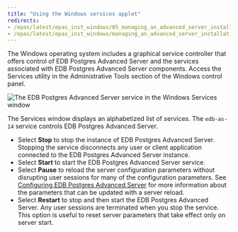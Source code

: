 ```yaml
---
title: "Using the Windows services applet"
redirects:
- /epas/latest/epas_inst_windows/05_managing_an_advanced_server_installation/01_using_the_windows_services_applet/
- /epas/latest/epas_inst_windows/managing_an_advanced_server_installation/using_the_windows_services_applet/
---
```


<div id="using_the_windows_services_applet" class="registered_link"></div>

The Windows operating system includes a graphical service controller that offers control of EDB Postgres Advanced Server and the services associated with EDB Postgres Advanced Server components. Access the Services utility in the Administrative Tools section of the Windows control panel.

![The EDB Postgres Advanced Server service in the Windows Services window](../../../images/advanced_server_services.png)

The Services window displays an alphabetized list of services. The `edb-as-14` service controls EDB Postgres Advanced Server.

-   Select **Stop** to stop the instance of EDB Postgres Advanced Server. Stopping the service disconnects any user or client application connected to the EDB Postgres Advanced Server instance.
-   Select **Start** to start the EDB Postgres Advanced Server service.
-   Select **Pause**  to reload the server configuration parameters without disrupting user sessions for many of the configuration parameters. See [Configuring EDB Postgres Advanced Server](configuring_epas/) for more information about the parameters that can be updated with a server reload.
-   Select **Restart** to stop and then start the EDB Postgres Advanced Server. Any user sessions are terminated when you stop the service. This option is useful to reset server parameters that take effect only on server start.
